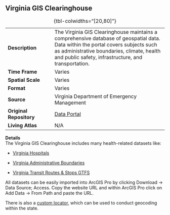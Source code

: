 ## **Virginia GIS Clearinghouse**

|  |  |
|---------------------|---------------------------------------------------|
| **Description** | The Virginia GIS Clearinghouse maintains a comprehensive database of geospatial data. Data within the portal covers subjects such as administrative boundaries, climate, health and public safety, infrastructure, and transportation. |
| **Time Frame** | Varies |
| **Spatial Scale** | Varies |
| **Format** | Varies |
| **Source** | Virginia Department of Emergency Management |
| **Original Repository** | [Data Portal](https://vgin.vdem.virginia.gov/pages/clearinghouse) |
| **Living Atlas** | N/A |

: {tbl-colwidths="\[20,80\]"}

**Details**\
The Virginia GIS Clearinghouse includes many health-related datasets like:

-   [Virginia Hospitals](https://vgin.vdem.virginia.gov/datasets/cc17f1dd831d48e98ac6d5a3593a67d4_1/explore?location=37.810844%2C-79.504900%2C7.64)

-   [Virginia Administrative Boundaries](https://vgin.vdem.virginia.gov/datasets/777890ecdb634d18a02eec604db522c6/about)

-   [Virginia Transit Routes & Stops GTFS](https://vgin.vdem.virginia.gov/maps/52a9af0ebd794ca5abc382aaa2743205/about)

All datasets can be easily imported into ArcGIS Pro by clicking Download -\> Data Source; Access. Copy the website URL and within ArcGIS Pro click on Add Data -\> From Path and paste the URL.

There is also a [custom locator](https://vginmaps.vdem.virginia.gov/arcgis/rest/services/Geocoding/VGIN_Composite_Locator/GeocodeServer), which can be used to conduct geocoding within the state.